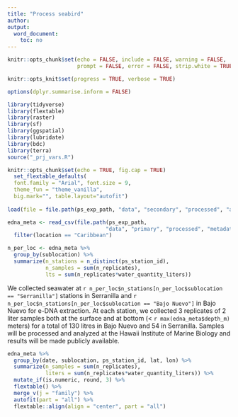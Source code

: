 ```yaml
---
title: "Process seabird"
author: 
output:
  word_document:
    toc: no
---
```


```r
knitr::opts_chunk$set(echo = FALSE, include = FALSE, warning = FALSE,
                      prompt = FALSE, error = FALSE, strip.white = TRUE)

knitr::opts_knit$set(progress = TRUE, verbose = TRUE)

options(dplyr.summarise.inform = FALSE)

library(tidyverse)
library(flextable)
library(raster)
library(sf)
library(ggspatial)
library(lubridate)
library(bdc)
library(terra)
source("_prj_vars.R")

knitr::opts_chunk$set(echo = TRUE, fig.cap = TRUE)
  set_flextable_defaults(
  font.family = "Arial", font.size = 9, 
  theme_fun = "theme_vanilla",
  big.mark="", table.layout="autofit")
  
load(file = file.path(ps_exp_path, "data", "secondary", "processed", "admin_spatial_layers.RData"))

edna_meta <- read_csv(file.path(ps_exp_path, 
                               "data", "primary", "processed", "metadata", "edna_meta.csv")) %>% 
  filter(location == "Caribbean")

n_per_loc <- edna_meta %>% 
  group_by(sublocation) %>% 
  summarize(n_stations = n_distinct(ps_station_id),
            n_samples = sum(n_replicates),
            lts = sum(n_replicates*water_quantity_liters))
```

We collected seawater at `r n_per_loc$n_stations[n_per_loc$sublocation == "Serranilla"]` stations in Serranilla and `r n_per_loc$n_stations[n_per_loc$sublocation == "Bajo Nuevo"]` in Bajo Nuevo for e-DNA extraction. At each station, we collected 3 replicates of 2 liter samples both at the surface and at bottom (< `r max(edna_meta$depth_m)` meters) for a total of 130 litres in Bajo Nuevo and 54 in Serranilla. Samples will be processed and analyzed at the Hawaii Institute of Marine Biology and results will be made publicly available. 


```r
edna_meta %>% 
  group_by(date, sublocation, ps_station_id, lat, lon) %>% 
  summarize(n_samples = sum(n_replicates),
            liters = sum(n_replicates*water_quantity_liters)) %>% 
  mutate_if(is.numeric, round, 3) %>% 
  flextable() %>% 
  merge_v(j = "family") %>% 
  autofit(part = "all") %>%
  flextable::align(align = "center", part = "all")
```

